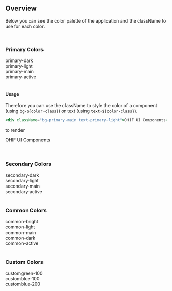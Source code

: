 
<Meta title="Foundations/Color" />

## Overview

Below you can see the color palette of the application and the className to use
for each color.

<br />

### Primary Colors

<div className="grid grid-cols-4 gap-4 h-auto w-full bg-gray-200 p-8">
  <div className="flex space-x-2 items-center">
    <div className="bg-primary-dark w-16 h-16" />
    <span>primary-dark</span>
  </div>
  <div className="flex space-x-2 items-center">
    <div className="bg-primary-light w-16 h-16" />
    <span>primary-light</span>
  </div>
  <div className="flex space-x-2 items-center">
    <div className="bg-primary-main w-16 h-16" />
    <span>primary-main</span>
  </div>
  <div className="flex space-x-2 items-center">
    <div className="bg-primary-active w-16 h-16" />
    <span>primary-active</span>
  </div>
</div>

<br />

#### Usage

Therefore you can use the className to style the color of a component (using
`bg-${color-class}`) or text (using `text-${color-class}`).

```jsx
<div className="bg-primary-main text-primary-light">OHIF UI Components</div>
```

to render

<div className="bg-primary-main text-primary-light">OHIF UI Components</div>

<br />
<br />

### Secondary Colors

<div className="grid grid-cols-4 gap-4 h-auto w-full bg-gray-200 p-8">
  <div className="flex space-x-2 items-center">
    <div className="bg-secondary-dark w-16 h-16" />
    <span>secondary-dark</span>
  </div>
  <div className="flex space-x-2 items-center">
    <div className="bg-secondary-light w-16 h-16" />
    <span>secondary-light</span>
  </div>
  <div className="flex space-x-2 items-center">
    <div className="bg-secondary-main w-16 h-16" />
    <span>secondary-main</span>
  </div>
  <div className="flex space-x-2 items-center">
    <div className="bg-secondary-active w-16 h-16" />
    <span>secondary-active</span>
  </div>
</div>

<br />

### Common Colors

<div className="grid grid-cols-4 gap-4 h-auto w-full bg-gray-200 p-8">
  <div className="flex space-x-2 items-center">
    <div className="bg-common-bright w-16 h-16" />
    <span>common-bright</span>
  </div>
  <div className="flex space-x-2 items-center">
    <div className="bg-common-light w-16 h-16" />
    <span>common-light</span>
  </div>
  <div className="flex space-x-2 items-center">
    <div className="bg-common-main w-16 h-16" />
    <span>common-main</span>
  </div>
  <div className="flex space-x-2 items-center">
    <div className="bg-common-dark w-16 h-16" />
    <span>common-dark</span>
  </div>
  <div className="flex space-x-2 items-center">
    <div className="bg-common-active w-16 h-16" />
    <span>common-active</span>
  </div>
</div>

<br />

### Custom Colors

<div className="grid grid-cols-4 gap-4 h-auto w-full bg-gray-200 p-8">
  <div className="flex space-x-2 items-center">
    <div className="bg-customgreen-100 w-16 h-16" />
    <span>customgreen-100</span>
  </div>
  <div className="flex space-x-2 items-center">
    <div className="bg-customblue-100 w-16 h-16" />
    <span>customblue-100</span>
  </div>
  <div className="flex space-x-2 items-center">
    <div className="bg-customblue-200 w-16 h-16" />
    <span>customblue-200</span>
  </div>
</div>
